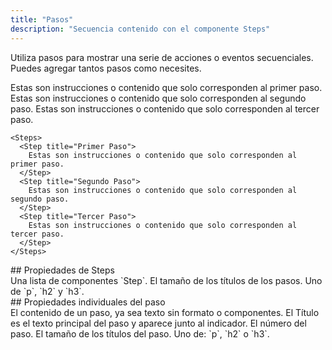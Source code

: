 ```yaml
---
title: "Pasos"
description: "Secuencia contenido con el componente Steps"
---
```



Utiliza pasos para mostrar una serie de acciones o eventos secuenciales. Puedes agregar tantos pasos como necesites.

<Steps>
  <Step title="Primer paso">
    Estas son instrucciones o contenido que solo corresponden al primer paso.
  </Step>

  <Step title="Segundo paso">
    Estas son instrucciones o contenido que solo corresponden al segundo paso.
  </Step>

  <Step title="Tercer paso">
    Estas son instrucciones o contenido que solo corresponden al tercer paso.
  </Step>
</Steps>

```mdx Steps example
<Steps>
  <Step title="Primer Paso">
    Estas son instrucciones o contenido que solo corresponden al primer paso.
  </Step>
  <Step title="Segundo Paso">
    Estas son instrucciones o contenido que solo corresponden al segundo paso.
  </Step>
  <Step title="Tercer Paso">
    Estas son instrucciones o contenido que solo corresponden al tercer paso.
  </Step>
</Steps>
```


<div id="steps-properties">
  ## Propiedades de Steps
</div>

<ResponseField name="children" type="ReactElement<StepProps>[]" required>
  Una lista de componentes `Step`.
</ResponseField>

<ResponseField name="titleSize" type="string" default="p">
  El tamaño de los títulos de los pasos. Uno de `p`, `h2` y `h3`.
</ResponseField>

<div id="individual-step-properties">
  ## Propiedades individuales del paso
</div>

<ResponseField name="children" type="string | ReactNode" required>
  El contenido de un paso, ya sea texto sin formato o componentes.
</ResponseField>

<IconsOptional />

<ResponseField name="title" type="string">
  El Título es el texto principal del paso y aparece junto al indicador.
</ResponseField>

<ResponseField name="stepNumber" type="number">
  El número del paso.
</ResponseField>

<ResponseField name="titleSize" type="string" default="p">
  El tamaño de los títulos del paso. Uno de: `p`, `h2` o `h3`.
</ResponseField>